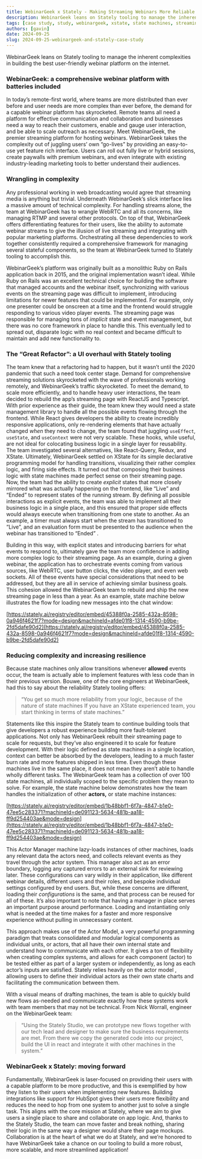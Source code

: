 ```yaml
---
title: WebinarGeek x Stately - Making Streaming Webinars More Reliable
description: WebinarGeek leans on Stately tooling to manage the inherent complexities in building the best user-friendly webinar platform on the internet. 
tags: [case study, study, webinargeek, xstate, state machines, streaming]
authors: [gavin]
date: 2024-09-25
slug: 2024-09-25-webinargeek-and-stately-case-study
---
```


WebinarGeek leans on Stately tooling to manage the inherent complexities in building the best user-friendly webinar platform on the internet. 

### WebinarGeek: a comprehensive webinar platform with batteries included

In today’s remote-first world, where teams are more distributed than ever before and user needs are more complex than ever before, the demand for a capable webinar platform has skyrocketed. Remote teams all need a platform for effective communication and collaboration and businesses need a way to reach their customers, enable and gauge user interaction, and be able to scale outreach as necessary. Meet WebinarGeek, the premier streaming platform for hosting webinars. WebinarGeek takes the complexity out of juggling users’ own “go-lives” by providing an easy-to-use yet feature rich interface. Users can roll out fully live or hybrid sessions, create paywalls with premium webinars, and even integrate with existing industry-leading marketing tools to better understand their audiences.

### Wrangling in complexity

Any professional working in web broadcasting would agree that streaming media is anything but trivial. Underneath WebinarGeek’s slick interface lies a massive amount of technical complexity. For handling streams alone, the team at WebinarGeek has to wrangle WebRTC and all its concerns, like managing RTMP and several other protocols. On top of that, WebinarGeek offers differentiating features for their users, like the ability to automate webinar streams to give the illusion of live streaming and integrating with popular marketing platforms. Orchestrating all these dependencies to work together consistently required a comprehensive framework for managing several stateful components, so the team at WebinarGeek turned to Stately tooling to accomplish this. 

WebinarGeek’s platform was originally built as a monolithic Ruby on Rails application back in 2015, and the original implementation wasn’t ideal. While Ruby on Rails was an excellent technical choice for building the software that managed accounts and the webinar itself, synchronizing with various events on the streaming page was difficult to implement, introducing limitations for newer features that could be implemented. For example, only one presenter could be onscreen at a time and the frontend would struggle responding to various video player events. The streaming page was responsible for managing tons of *implicit* state and event management, but there was no core framework in place to handle this. This eventually led to spread out, disparate logic with no real context and became difficult to maintain and add new functionality to.

### The “Great Refactor”: a UI overhaul with Stately tooling

The team knew that a refactoring had to happen, but it wasn’t until the 2020 pandemic that such a need took center stage. Demand for comprehensive streaming solutions skyrocketed with the wave of professionals working remotely, and WebinarGeek’s traffic skyrocketed. To meet the demand, to scale more efficiently, and to handle heavy user interactions,  the team decided to  rebuild the app’s streaming page with ReactJS and Typescript. With prior experience as their guide, the team knew they would need a state management library to handle all the possible events flowing through the frontend. While React gives developers the ability to create incredibly responsive applications, only re-rendering elements that have actually changed *when* they need to change, the team found that juggling `useEffect`, `useState`, and `useContext` were not very scalable. These hooks, while useful, are not ideal for colocating business logic in a single layer for reusability. The team investigated several alternatives, like React-Query, Redux, and XState. Ultimately, WebinarGeek settled on XState for its simple declarative programming model for handling transitions, visualizing their rather complex logic, and firing side effects. It turned out that composing their business logic with state machines made perfect sense on their streaming page. Now, the team had the ability to create *explicit* states that more closely mirrored what was actually happening on the frontend, like “Live” and “Ended” to represent states of the running stream. By defining all possible interactions as explicit events, the team was able to implement all their business logic in a single place, and this ensured that proper side effects would always execute when transitioning from one state to another. As an example, a timer must always start when the stream has transitioned to “Live”, and an evaluation form must be presented to the audience when the webinar has transitioned to “Ended” . 

Building in this way, with explicit states and introducing barriers for what events to respond to, ultimately gave the team more confidence in adding more complex logic to their streaming page. As an example, during a given webinar, the application has to orchestrate events coming from various sources, like WebRTC, user button clicks, the video player, and even web sockets. All of these events have special considerations that need to be addressed, but they are all in service of achieving similar business goals. This cohesion allowed the WebinarGeek team to rebuild and ship the new streaming page in less than a year. As an example, state machine below illustrates the flow for loading new messages into the chat window:

[https://stately.ai/registry/editor/embed/45388f0a-2585-432a-8598-0a946f4621f7?mode=design&machineId=afde01f8-1314-4590-b9be-2fd5dafe90d2](https://stately.ai/registry/editor/embed/45388f0a-2585-432a-8598-0a946f4621f7?mode=design&machineId=afde01f8-1314-4590-b9be-2fd5dafe90d2)

### Reducing complexity and increasing resilience

Because state machines only allow transitions whenever **allowed** events occur, the team is actually able to implement features with less code than in their previous version. Bouwe, one of the core engineers at WebinarGeek, had this to say about the reliability Stately tooling offers: 

> “You get so much more reliability from your logic, because of the nature of state machines If you have an XState experienced team, you start thinking in terms of state machines.”
> 

Statements like this inspire the Stately team to continue building tools that give developers a robust experience building more fault-tolerant applications. Not only has WebinarGeek rebuilt their streaming page to scale for requests, but they’ve also engineered it to scale for feature development. With their logic defined as state machines in a single location, context can better be absorbed by the developers, leading to a much faster burn rate and more features shipped in less time. Even though these machines live in the same place, it does not mean they aren’t able to handle wholly different tasks. The WebinarGeek team has a collection of over 100 state machines, all individually scoped to the specific problem they mean to solve. For example, the state machine below demonstrates how the team handles the initialization of other **actors,** or state machine instances:

[https://stately.ai/registry/editor/embed/1b48bbf1-6f7a-4847-b1e0-47ee5c283371?machineId=de091123-5634-481b-aa18-ff9d254403ae&mode=design](https://stately.ai/registry/editor/embed/1b48bbf1-6f7a-4847-b1e0-47ee5c283371?machineId=de091123-5634-481b-aa18-ff9d254403ae&mode=design)

This Actor Manager machine lazy-loads instances of other machines, loads any relevant data the actors need, and collects relevant events as they travel through the actor system. This manager also act as an error boundary, logging any captured errors to an external sink for reviewing later. These configurations can vary wildly in their application, like different webinar details, different users and their roles, and bespoke individual settings configured by end users. But, while these concerns are different, loading their *configurations* is the same, and that process can be reused for all of these. It’s also important to note that having a manager in place serves an important purpose around performance. Loading and instantiating only what is needed at the time makes for a faster and more responsive experience without pulling in unnecessary content. 

This approach makes use of the Actor Model, a very powerful programming paradigm that treats consolidated and modular logical components as individual units, or actors, that all have their own internal state and understand how to communicate with each other. It gives a ton of flexibility when creating complex systems, and allows for each component (actor) to be tested either as part of a larger system or independently, as long as each actor’s inputs are satisfied. Stately relies heavily on the actor model , allowing users to define their individual actors as their own state charts and facilitating the communication between them. 

With a visual means of drafting machines, the team is able to quickly build new flows as-needed and communicate exactly how these systems work with team members that may not be technical. From Nick Worrall, engineer on the WebinarGeek team:

> “Using the Stately Studio, we can prototype new flows together with our tech lead and designer to make sure the business requirements are met. From there we copy the generated code into our project, build the UI in react and integrate it with other machines in the system.”
> 

### WebinarGeek x Stately: moving forward

Fundamentally, WebinarGeek is laser-focused on providing their users with a capable platform to be more productive, and this is exemplified by how they listen to their users when implementing new features. Building integrations like support for HubSpot gives their users more flexibility and reduces the need to hop from one system to another just to solve a single task. This aligns with the core mission at Stately, where we aim to give users a single place to share and collaborate on app logic. And, thanks to the Stately Studio, the team can move faster and break nothing, sharing their logic in the same way a designer would share their page mockups. Collaboration is at the heart of what we do at Stately, and we’re honored to have WebinarGeek take a chance on our tooling to build a more robust, more scalable, and more streamlined application!